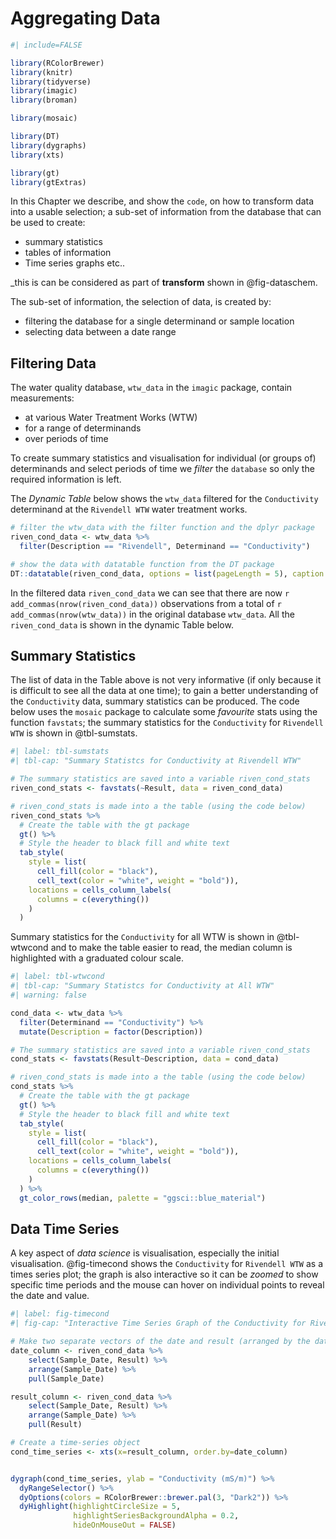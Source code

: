 # Aggregating Data

```r
#| include=FALSE

library(RColorBrewer)
library(knitr)
library(tidyverse)
library(imagic)
library(broman)

library(mosaic)

library(DT)
library(dygraphs)
library(xts)

library(gt)
library(gtExtras)


```

In this Chapter we describe, and show the `code`, on how to transform data into a usable selection; a sub-set of information from the database that can be used to create: 

* summary statistics
* tables of information
* Time series graphs etc..

_this is can be considered as part of __transform__ shown in @fig-dataschem.

The sub-set of information, the selection of data, is created by:  

* filtering the database for a single determinand or sample location   
* selecting data between a date range   


## Filtering Data 


The water quality database, `wtw_data` in the `imagic` package, contain measurements: 

* at various Water Treatment Works (WTW)   
* for a range of determinands  
* over periods of time


To create summary statistics and visualisation for individual (or groups of) determinands and select periods of time we _filter_ the `database`  so only the required  information is left.  

The _Dynamic Table_ below shows the `wtw_data` filtered for the `Conductivity` determinand at the `Rivendell WTW` water treatment works.  


```r
# filter the wtw_data with the filter function and the dplyr package
riven_cond_data <- wtw_data %>% 
  filter(Description == "Rivendell", Determinand == "Conductivity") 

# show the data with datatable function from the DT package
DT::datatable(riven_cond_data, options = list(pageLength = 5), caption = 'Conductivity at Rivendell WTW')

```
In the filtered data `riven_cond_data` we can see that there are now `r add_commas(nrow(riven_cond_data))` observations from a total of `r add_commas(nrow(wtw_data))` in the original database `wtw_data`. All the `riven_cond_data` is shown in the dynamic Table below.  

## Summary Statistics

The list of data in the Table above is not very informative (if only because it is difficult to see all the data at one time); to gain a better understanding of the `Conductivity` data, summary statistics can be produced. The code below uses the `mosaic` package to calculate some _favourite_ stats using the function `favstats`; the summary statistics for the `Conductivity` for `Rivendell WTW` is shown in @tbl-sumstats.


```r
#| label: tbl-sumstats
#| tbl-cap: "Summary Statistcs for Conductivity at Rivendell WTW"

# The summary statistics are saved into a variable riven_cond_stats 
riven_cond_stats <- favstats(~Result, data = riven_cond_data)

# riven_cond_stats is made into a the table (using the code below)
riven_cond_stats %>% 
  # Create the table with the gt package
  gt() %>% 
  # Style the header to black fill and white text
  tab_style(
    style = list(
      cell_fill(color = "black"),
      cell_text(color = "white", weight = "bold")),
    locations = cells_column_labels(
      columns = c(everything())
    )
  )

```

Summary statistics for the `Conductivity` for all WTW is shown in @tbl-wtwcond and to make the table easier to read, the median column is highlighted with a graduated colour scale.

```r
#| label: tbl-wtwcond
#| tbl-cap: "Summary Statistcs for Conductivity at All WTW"
#| warning: false

cond_data <- wtw_data %>% 
  filter(Determinand == "Conductivity") %>% 
  mutate(Description = factor(Description))

# The summary statistics are saved into a variable riven_cond_stats 
cond_stats <- favstats(Result~Description, data = cond_data)

# riven_cond_stats is made into a the table (using the code below)
cond_stats %>% 
  # Create the table with the gt package
  gt() %>% 
  # Style the header to black fill and white text
  tab_style(
    style = list(
      cell_fill(color = "black"),
      cell_text(color = "white", weight = "bold")),
    locations = cells_column_labels(
      columns = c(everything())
    )
  ) %>% 
  gt_color_rows(median, palette = "ggsci::blue_material")

```




## Data Time Series  

A key aspect of _data science_ is visualisation, especially the initial visualisation. @fig-timecond shows the `Conductivity` for `Rivendell WTW` as a times series plot; the graph is also interactive so it can be _zoomed_ to show specific time periods and the mouse can hover on individual points to reveal the date and value.

```r
#| label: fig-timecond
#| fig-cap: "Interactive Time Series Graph of the Conductivity for Rivendell WTW"

# Make two separate vectors of the date and result (arranged by the date)
date_column <- riven_cond_data %>% 
    select(Sample_Date, Result) %>% 
    arrange(Sample_Date) %>% 
    pull(Sample_Date)

result_column <- riven_cond_data %>% 
    select(Sample_Date, Result) %>% 
    arrange(Sample_Date) %>% 
    pull(Result) 

# Create a time-series object
cond_time_series <- xts(x=result_column, order.by=date_column)


dygraph(cond_time_series, ylab = "Conductivity (mS/m)") %>%
  dyRangeSelector() %>% 
  dyOptions(colors = RColorBrewer::brewer.pal(3, "Dark2")) %>% 
  dyHighlight(highlightCircleSize = 5, 
              highlightSeriesBackgroundAlpha = 0.2,
              hideOnMouseOut = FALSE)

```




